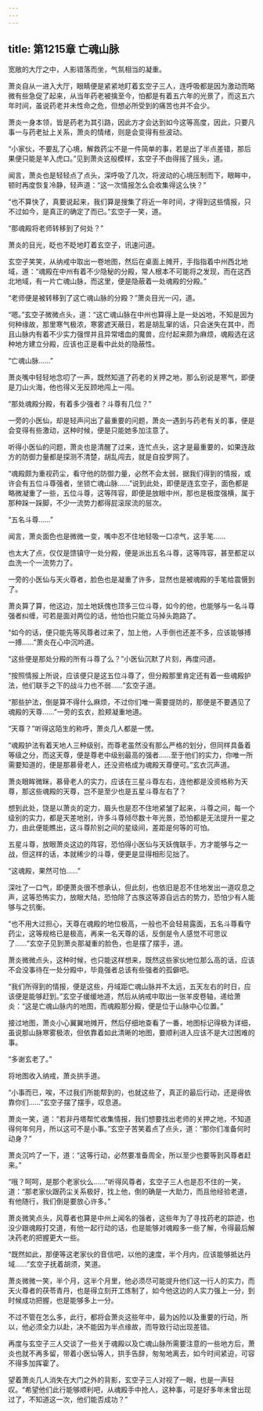 ```yaml
---
---
---
```

title: 第1215章 亡魂山脉
---



宽敞的大厅之中，人影错落而坐，气氛相当的凝重。

萧炎自从一进入大厅，眼睛便是紧紧地盯着玄空子三人，连呼吸都是因为激动而略微有些急促了起来，从当年药老被擒至今，怕都是有着五六年的光景了，而这五六年时间，虽说药老并未性命之危，但想必所受到的痛苦也并不会少。

萧炎一身本领，皆是药老为其引路，因此方才会达到如今这等高度，因此，只要凡事一与药老扯上关系，萧炎的情绪，则是会变得有些波动。

“小家伙，不要乱了心境，解救药尘不是一件简单的事，若是出了半点差错，那后果便只能是羊入虎口。”见到萧炎这般模样，玄空子不由得摇了摇头，道。

闻言，萧炎也是轻轻点了点头，深呼吸了几次，将波动的心境压制而下，眼眸中，顿时再度恢复冷静，轻声道：“这一次情报怎么会收集得这么快？”

“也不算快了，真要说起来，我们算是搜集了将近一年时间，才得到这些情报，只不过如今，是真正的确定了而已。”玄空子一笑，道。

“那魂殿将老师转移到了何处？”

萧炎的目光，眨也不眨地盯着玄空子，讯速问道。

玄空子笑笑，从纳戒中取出一卷地图，然后在桌面上摊开，手指指着中州西北地域，道：“魂殿在中州有着不少隐秘的分殿，常人根本不可能将之发现，而在这西北地域，有一片亡魂山脉，而这里，便是隐蔽着一处魂殿的分殿。”

“老师便是被转移到了这亡魂山脉的分殿？”萧炎目光一闪，道。

“嗯。”玄空子微微点头，道：“这亡魂山脉在中州也算得上是一处凶地，不知是因为何种缘故，那里寒气极浓，寒雾遮天蔽日，若是胡乱窜的话，只会迷失在其中，而且山脉内有着不少实力强悍并且异常嗜血的魔兽，应付起来颇为麻烦，魂殿选在这种地方建立分殿，应该也正是看中此处的隐蔽性。

“亡魂山脉……”

萧炎嘴中轻轻地念叨了一声，既然知道了药老的关押之地，那么别说是寒气，即便是刀山火海，他也得义无反顾地闯上一闯。

“那处魂殿分殿，有着多少强者？斗尊有几位？”

一旁的小医仙，却是轻声问出了最重要的问题，萧炎一遇到与药老有关的事，便是会变得有些激动，这种时候，便是只能她多加注意了。

听得小医仙的问题，萧炎也是清醒了过来，连忙点头，这才是最重要的，如果连敌方的防御力量都是探测不清楚，胡乱闯去，就是自投罗网了。

“魂殿颇为重视药尘，看守他的防御力量，必然不会太弱，据我们得到的情报，或许会有五位斗尊强者，坐锁亡魂山脉……”说到此处，即便是连玄空子，面色都是略微凝重了一些，五位斗尊，这等阵容，即便是放眼中州，那也是极度强横，属于那种跺一跺脚，不少一流势力都得屁滚尿流的层次。

“五名斗尊……”

闻言，萧炎面色也是微微一变，嘴中忍不住地轻吸一口凉气，这手笔……

也太大了点，仅仅是馈镇守一处分殿，便是派出五名斗尊，这等阵容，甚至都足以血洗一个一流势力了。

一旁的小医仙与天火尊者，脸色也是凝重了许多，显然也是被魂殿的手笔给震慑到了。

萧炎算了算，他这边，加土地妖傀也顶多三位斗尊，如今的他，也能够与一名斗尊强者纠缠，可若是面对两位的话，他怕也只能立马掉头跑路了。

“如今的话，便只能先等风尊者过来了，加上他，人手倒也还差不多，应该能够搏一搏……”萧炎在心中沉吟道。

“这些便是那处分殿的所有斗尊了么？”小医仙沉默了片刻，再度问道。

“按照情报上所说，应该便只是这五位斗尊了，但分殿那里肯定还有着一些魂殿护法，他们联手之下的战斗力也不弱……”玄空子道。

“那些护法，倒是算不得什么麻烦，不过你们唯一需要提防的，那便是不要遇见了魂殿的天尊……”一旁的玄衣，脸颊凝重地道。

“天尊？”听得这陌生的称呼，萧炎几人都是一愣。

“魂殿护法有着天地人三种级别，而尊老虽然没有那么严格的划分，但同样具备着等级之分，而这天尊，便是尊老中级别最高的强者……至于他们的实力，你唯一所需要知道的，便是那慕骨老人，还没资格成为魂殿天尊便可。”玄衣沉声道。

萧炎眼眸微眯，慕骨老人的实力，应该在三星斗尊左右，连他都是没资格称为天尊，那这些魂殿的天尊，岂不是至少也是五星斗尊左右了？

想到此处，饶是以萧炎的定力，眉头也是忍不住地紧皱了起来，斗尊之间，每一个级别的实力，都是天差地别，许多斗尊倾尽数十年光景，恐怕都是无法提升一星之力，由此便能瞧出，这斗尊阶别之间的星级间，差距是何等的可怕。

五星斗尊，放眼萧炎这边的阵容，恐怕得小医仙与天妖傀联手，方才能够与之一战，但这样的话，本就稀少的斗尊，便更是显得相形见拙了。

“这魂殿，果然可怕……”

深吐了一口气，即便萧炎很不想承认，但此刻，也依旧是忍不住地发出一道叹息之声，这等恐怖实力，放眼大陆，恐怕除了古族这等源自远古的势力，恐怕少有人能够与之抗衡。

“也不用大过担心，天尊在魂殿的地位极高，一般也不会轻易露面，五名斗尊看守药尘，这等规格已是极高，再来一名天尊的话，反倒是令人感觉不可思议了……”玄空子见到萧炎那凝重的脸色，也是摆了摆手，道。

萧炎微微点头，这种时候，也只能这样想来，既然这些家伙地位那么高的话，应该不会没事待在一处分殿中，毕竟强者总该有些强者的孤僻吧。

“我们所得到的情报，便是这些，丹域距亡魂山脉并不太远，五天左右的时日，应该便是能够赶到。”玄空子缓缓地道，然后从纳戒中取出一张羊皮卷轴，递给萧炎：“这是亡魂山脉内的地图，而魂殿那分殿，便是位于山脉中心位置。”

接过地图，萧炎小心翼翼地摊开，然后仔细地查看了一番，地图标记得极为详细，虽说那山脉寒雾极浓，但依靠着如此清晰的地图，要顺利进入应该不是大过困难的事。

“多谢玄老了。”

将地图收入纳戒，萧炎拱手道。

“小事而已，唉，不过我们所能帮到的，也就这些了，真正的最后行动，还是得依靠你们……”玄空子摆了摆手，叹息道。

萧炎一笑，道：“若非丹塔帮忙收集情报，我们想要找出老师的关押之地，不知道得何年何月，所以这可不是小事。”玄空子苦笑着点了点头，道：“那你们准备何时动身？”

萧炎沉吟了一下，道：“这等行动，必然要准备周全，所以至少也要等到风尊者赶来。”

“哦？呵呵，是那个老家伙么……”听得风尊者，玄空子三人也是忍不住的一笑，道：“那老家伙跟药尘关系极好，找上他，倒的确是一大助力，而且他经验老道，有他随行，我们倒是要放心许多。”

萧炎微笑点头，风尊者也算是中州上闻名的强者，这些年为了寻找药老的踪迹，也没少跟魂殿打交道，有他一起行动的话，也是能够对魂殿多一些了解，令得最后解决药老的把握更大一些。

“既然如此，那便等这老家伙的音信吧，以他的速度，半个月内，应该能够抵达丹域……”玄空子抚着胡须，笑道。

萧炎微微一笑，半个月，这半个月里，他必须尽可能提升他们这一行人的实力，而天火尊者的茯苓青丹，也是得立刻开工炼制了，如今他这边的人实力强上一分，到时候成功把握，也是能够多上一分。

不过不管在怎么多，此行，都将会萧炎这些年中，最为凶险以及重要的行动，所以，他必须全力以赴，决不能因为半点缘故，而导致行动出现差错。

再度与玄空子三人交谈了一些关于魂殿以及亡魂山脉所需要注意的一些地方后，萧炎也就不再多留，带着小医仙等人，拱手告辞，匆匆地离去，如今时间紧迫，可容不得多加挥霍了。

望着萧炎几人消失在大门之外的背影，玄空子三人对视了一眼，也是一声轻叹。“希望他们此行能够顺利吧，从魂殿手中抢人，这种事，可是好多年未曾出现过了，不知道这一次，他们能否成功？”